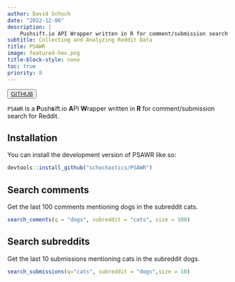 ```yaml
---
author: David Schoch
date: "2022-12-06"
description: |
    Pushsift.io API Wrapper written in R for comment/submission search for Reddit.
subtitle: Collecting and Analyzing Reddit Data
title: PSAWR
image: featured-hex.png
title-block-style: none
toc: true
priority: 8
---
```


<button type="button" class="btn btn-outline-success"><a href="https://github.com/schochastics/PSAWR">GITHUB</a></button>

`PSAWR` is a **P**ush**s**ift.io **A**PI **W**rapper written in **R** for comment/submission search
for Reddit.

## Installation

You can install the development version of PSAWR like so:

``` r
devtools::install_github("schochastics/PSAWR")
```

## Search comments

Get the last 100 comments mentioning dogs in the subreddit cats.
```r
search_coments(q = "dogs", subreddit = "cats", size = 100)
```

## Search subreddits
Get the last 10 submissions mentioning cats in the subreddit dogs.
```r
search_submissions(q="cats", subreddit = "dogs",size = 10)
```